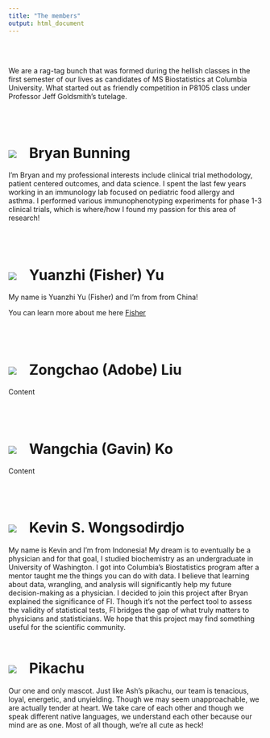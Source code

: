 ```yaml
---
title: "The members"
output: html_document
---
```


<br></br>

We are a rag-tag bunch that was formed during the hellish classes in the first semester of our lives as candidates of MS Biostatistics at Columbia University. What started out as friendly competition in P8105 class under Professor Jeff Goldsmith's tutelage. 

<br></br>

# <a href=""><img class="cat_circle" src="image/bbunning.jpg"></a><span style="padding-left:25px">Bryan Bunning

I'm Bryan and my professional interests include clinical trial methodology, patient centered outcomes, and data science. I spent the last few years working in an immunology lab focused on pediatric food allergy and asthma. I performed various immunophenotyping experiments for phase 1-3 clinical trials, which is where/how I found my passion for this area of research!

<br></br>

# <a href=""><img class="cat_circle" src="image/fisher.jpg"></a><span style="padding-left:25px">Yuanzhi (Fisher) Yu

My name is Yuanzhi Yu (Fisher) and I'm from from China! 

You can learn more about me here [Fisher](https://yy3019.github.io/Resume.html)

<br></br>

# <a href=""><img class="cat_circle" src="image/adobe.jpg"></a><span style="padding-left:25px">Zongchao (Adobe) Liu

Content

<br></br>

# <a href=""><img class="cat_circle" src="image/gavin.jpg"></a><span style="padding-left:25px">Wangchia (Gavin) Ko

Content

<br></br>

# <a href=""><img class="cat_circle" src="image/ksw.jpg"></a><span style="padding-left:25px">Kevin S. Wongsodirdjo

My name is Kevin and I'm from Indonesia! My dream is to eventually be a physician and for that goal, I studied biochemistry as an undergraduate in University of Washington. I got into Columbia's Biostatistics program after a mentor taught me the things you can do with data. I believe that learning about data, wrangling, and analysis will significantly help my future decision-making as a physician. I decided to join this project after Bryan explained the significance of FI. Though it's not the perfect tool to assess the validity of statistical tests, FI bridges the gap of what truly matters to physicians and statisticians. We hope that this project may find something useful for the scientific community. 
<br></br>

# <a href=""><img class="cat_circle" src="image/pika_det.jpg"></a><span style="padding-left:25px">Pikachu

Our one and only mascot. Just like Ash's pikachu, our team is tenacious, loyal, energetic, and unyielding. Though we may seem unapproachable, we are actually tender at heart. We take care of each other and though we speak different native languages, we understand each other because our mind are as one. Most of all though, we're all cute as heck!

<br></br>